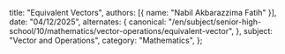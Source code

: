   title: "Equivalent Vectors",
  authors: [{ name: "Nabil Akbarazzima Fatih" }],
  date: "04/12/2025",
  alternates: {
    canonical:
      "/en/subject/senior-high-school/10/mathematics/vector-operations/equivalent-vector",
  },
  subject: "Vector and Operations",
  category: "Mathematics",
};
